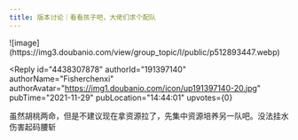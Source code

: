 ```yaml
---
title: 版本讨论｜看看孩子吧，大佬们求个配队
---
```



<Forum groupName="原神" groupUrl="https://www.douban.com/group/genshin/" archivedAt="2025-05-16T16:55:49.209Z">
  <Post
    id="254230953"
    title="版本讨论｜看看孩子吧，大佬们求个配队"
    url="https://www.douban.com/group/topic/254230953/?_spm_id=MjA0OTcwODk1"
    pubTime="2021-11-29"
    highlightUserId="191397140"
  >
![image](https://img3.doubanio.com/view/group_topic/l/public/p512893447.webp)

<Reply
  id="4438307878"
  authorId="191397140"
  authorName="Fisherchenxi"
  authorAvatar="https://img1.doubanio.com/icon/up191397140-20.jpg"
  pubTime="2021-11-29"
  pubLocation="14:44:01"
  upvotes={0}
>
虽然胡桃两命，但是不建议现在拿资源拉了，先集中资源培养另一队吧。没法挂水伤害起码腰斩
</Reply>
  </Post>
</Forum>
